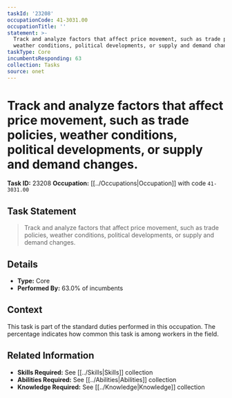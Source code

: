 ```yaml
---
taskId: '23208'
occupationCode: 41-3031.00
occupationTitle: ''
statement: >-
  Track and analyze factors that affect price movement, such as trade policies,
  weather conditions, political developments, or supply and demand changes.
taskType: Core
incumbentsResponding: 63
collection: Tasks
source: onet
---
```

# Track and analyze factors that affect price movement, such as trade policies, weather conditions, political developments, or supply and demand changes.

**Task ID:** 23208
**Occupation:** [[../Occupations|Occupation]] with code `41-3031.00`

## Task Statement

> Track and analyze factors that affect price movement, such as trade policies, weather conditions, political developments, or supply and demand changes.

## Details

- **Type:** Core
- **Performed By:** 63.0% of incumbents

## Context

This task is part of the standard duties performed in this occupation. The percentage indicates how common this task is among workers in the field.

## Related Information

- **Skills Required:** See [[../Skills|Skills]] collection
- **Abilities Required:** See [[../Abilities|Abilities]] collection
- **Knowledge Required:** See [[../Knowledge|Knowledge]] collection
